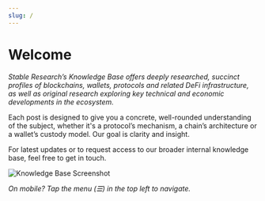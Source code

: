 ```yaml
---
slug: /
---
```



# Welcome

*Stable Research’s Knowledge Base offers deeply researched, succinct profiles of blockchains, wallets, protocols and related DeFi infrastructure, as well as original research exploring key technical and economic developments in the ecosystem.*

Each post is designed to give you a concrete, well-rounded understanding of the subject, whether it's a protocol’s mechanism, a chain’s architecture or a wallet’s custody model. Our goal is clarity and insight.

For latest updates or to request access to our broader internal knowledge base, feel free to get in touch.

![Knowledge Base Screenshot](/img/slab-screenshot.png)

*On mobile? Tap the menu (☰) in the top left to navigate.*

